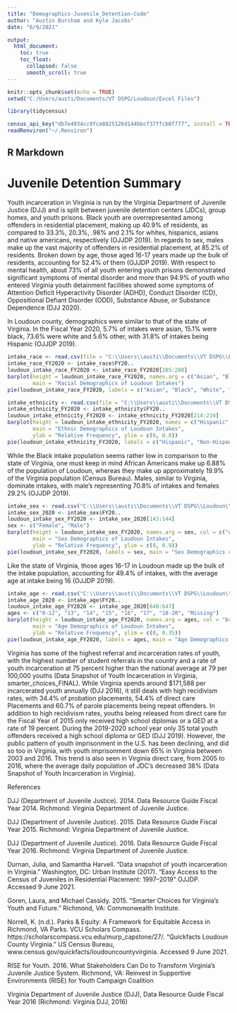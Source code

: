 ```yaml
---
title: "Demographics-Juvenile_Detention-Code"
author: "Austin Burcham and Kyle Jacobs"
date: "6/9/2021"

output:
  html_document:
    toc: true
    toc_float:
      collapsed: false
      smooth_scroll: true
---
```




```r
knitr::opts_chunk$set(echo = TRUE)
setwd("C:/Users/austi/Documents/VT DSPG/Loudoun/Excel Files")
```
```r

library(tidycensus)

census_api_key("db7e4934cc0fce8825126d144bbcf37ffcb8f777", install = TRUE, overwrite = TRUE)
readRenviron("~/.Renviron")

```
## R Markdown
# Juvenile Detention Summary  

Youth incarceration in Virginia is run by the Virginia Department of Juvenile Justice (DJJ) and is split between juvenile detention centers (JDCs), group homes, and youth prisons. Black youth are overrepresented among offenders in residential placement, making up 40.9% of residents, as compared to 33.3%, 20.3%, .98% and 2.1% for whites, hispanics, asians and native americans, respectively (OJJDP 2019). In regards to sex, males make up the vast majority of offenders in residential placement, at 85.2% of residents. Broken down by age, those aged 16-17 years made up the bulk of residents, accounting for 52.4% of them (OJJDP 2019). With respect to mental health, about 73% of all youth entering youth prisons demonstrated significant symptoms of mental disorder and more than 94.9% of youth who entered Virginia youth detainment facilities showed some symptoms of Attention Deficit Hyperactivity Disorder (ADHD), Conduct Disorder (CD), Oppositional Defiant Disorder (ODD), Substance Abuse, or Substance Dependence (DJJ 2020).

 In Loudoun county, demographics were similar to that of the state of Virginia. In the Fiscal Year 2020, 5.7% of intakes were asian, 15.1% were black, 73.6% were white and 5.6% other, with 31.8% of intakes being Hispanic (OJJDP 2019).
 
```r
intake_race <- read.csv(file = "C:\\Users\\austi\\Documents\\VT DSPG\\Loudoun\\Excel Files\\DJJ-2020-Juvenile_Detention_Locality-Race_Intake.csv", header = T)
intake_race_FY2020 <- intake_race$FY20..
loudoun_intake_race_FY2020 <- intake_race_FY2020[285:288]
barplot(height = loudoun_intake_race_FY2020, names.arg = c("Asian", "Black", "White", "Other/Unlisted"), col = "coral", ylim = c(0,0.8), xlab = "Race", ylab = "Relative Frequency",
        main = "Racial Demographics of Loudoun Intakes")
pie(loudoun_intake_race_FY2020, labels = c("Asian", "Black", "White", "Other/Unlisted"), main = "Racial Demographics of Loudoun Intakes")
```


```r
intake_ethnicity <- read.csv(file = "C:\\Users\\austi\\Documents\\VT DSPG\\Loudoun\\Excel Files\\DJJ-2020-Juvenile_Detention_Locality-Ethnicity_Intake.csv", header = TRUE)
intake_ethnicity_FY2020 <- intake_ethnicity$FY20..
loudoun_intake_ethnicity_FY2020 <- intake_ethnicity_FY2020[214:216]
barplot(height = loudoun_intake_ethnicity_FY2020, names = c("Hispanic", "Non-Hispanic", "Unkown/Missing"), col = "darkseagreen2", xlab = "Ethnicity",
        main = "Ethnic Demographics of Loudoun Intakes",
        ylab = "Relative Frequency", ylim = c(0, 0.8))
pie(loudoun_intake_ethnicity_FY2020, labels = c("Hispanic", "Non-Hispanic", "Unkown/Missing"), main = "Ethnic Demographics of Loudoun Intakes")
```

 
 While the Black intake population seems rather low in comparison to the state of Virginia, one must keep in mind African Americans make up 6.88% of the population of Loudoun, whereas they make up approximately 19.9% of the Virginia population (Census Bureau). Males, similar to Virginia, dominate intakes, with male’s representing 70.8% of intakes and females 29.2% (OJJDP 2019). 
 
 
```r
intake_sex <- read.csv("C:\\Users\\austi\\Documents\\VT DSPG\\Loudoun\\Excel Files\\DJJ-2020-Juvenile_Detention_Locality-Sex_Intake.csv")
intake_sex_2020 <- intake_sex$FY20..
loudoun_intake_sex_FY2020 <- intake_sex_2020[143:144]
sex <- c("Female", "Male")
barplot(height = loudoun_intake_sex_FY2020, names.arg = sex, col = c("darkslategray2", "firebrick2"), xlab = "Sex",
        main = "Sex Demographics of Loudoun Intakes",
        ylab = "Relative Frequency", ylim = c(0, 0.9))
pie(loudoun_intake_sex_FY2020, labels = sex, main = "Sex Demographics of Loudoun Intakes")
```


 Like the state of Virginia, those ages 16-17 in Loudoun made up the bulk of the intake population, accounting for 49.4% of intakes, with the average age at intake being 16 (OJJDP 2019).

```r
intake_age <- read.csv("C:\\Users\\austi\\Documents\\VT DSPG\\Loudoun\\Excel Files\\DJJ-2020-Juvenile_Detention_Locality-Age_Intake.csv")
intake_age_2020 <- intake_age$FY20..
loudoun_intake_age_FY2020 <- intake_age_2020[640:647]
ages <- c("8-12", "13", "14", "15", "16", "17", "18-20", "Missing")
barplot(height = loudoun_intake_age_FY2020, names.arg = ages, col = "brown1", xlab = "Age",
        main = "Age Demographics of Loudoun Intakes",
        ylab = "Relative Frequency", ylim = c(0, 0.35))
pie(loudoun_intake_age_FY2020, labels = ages, main = "Age Demographics of Loudoun Intakes" )
```

Virginia has some of the highest referral and incarceration rates of youth, with the highest number of student referrals in the country and a rate of youth incarceration at 75 percent higher than the national average at 79 per 100,000 youths (Data Snapshot of Youth Incarceration in Virginia, smarter_choices_FINAL). While Virginia spends around $171,588 per incarcerated youth annually (DJJ 2016), it still deals with high recidivism rates, with 34.4% of probation placements, 54.4% of direct care Placements and 60.7% of parole placements being repeat offenders. In addition to high recidivism rates, youths being released from direct care for the Fiscal Year of 2015 only received high school diplomas or a GED at a rate of 19 percent. During the 2019-2020 school year only 35 total youth offenders received a high school diploma or GED (DJJ 2019). However, the public pattern of youth imprisonment in the U.S. has been declining, and did so too in Virginia, with youth imprisonment down 65% in Virginia between 2003 and 2016. This trend is also seen in Virginia direct care, from 2005 to 2016, where the average daily population of JDC’s decreased 38%  (Data Snapshot of Youth Incarceration in Virginia).





References

DJJ (Department of Juvenile Justice). 2014. Data Resource Guide Fiscal Year 2014. Richmond: Virginia Department of Juvenile Justice.

DJJ (Department of Juvenile Justice). 2015. Data Resource Guide Fiscal Year 2015. Richmond: Virginia Department of Juvenile Justice.

 DJJ (Department of Juvenile Justice). 2016. Data Resource Guide Fiscal Year 2016. Richmond: Virginia Department of Juvenile Justice.

Durnan, Julia, and Samantha Harvell. "Data snapshot of youth incarceration in Virginia." Washington, DC: Urban Institute (2017).
“Easy Access to the Census of Juveniles in Residential Placement: 1997–2019” OJJDP. Accessed 9 June 2021.

Goren, Laura, and Michael Cassidy. 2015. “Smarter Choices for Virginia’s Youth and Future.” Richmond, VA: Commonwealth Institute.

Norrell, K. (n.d.). Parks & Equity: A Framework for Equitable Access in Richmond, VA Parks. VCU Scholars Compass. https://scholarscompass.vcu.edu/murp_capstone/27/.
“Quickfacts Loudoun County Virginia.” US Census Bureau, www.census.gov/quickfacts/loudouncountyvirginia. Accessed 9 June 2021.

 RISE for Youth. 2016. What Stakeholders Can Do to Transform Virginia’s Juvenile Justice System. Richmond, VA: Reinvest in Supportive Environments (RISE) for Youth Campaign Coalition


Virginia Department of Juvenile Justice (DJJ), Data Resource Guide Fiscal Year 2016 (Richmond: Virginia DJJ, 2016)

